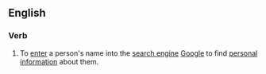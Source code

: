 ==English==

===Verb===
{{infl|en|verb|head=[[Google]] [[stalk]]}}

# To [[enter]] a person's name into the [[search engine]] [[Google]] to find [[personal]] [[information]] about them.